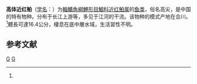{{Speciesbox
| genus = Ancherythroculter
| species = kurematsui
| status = NE
| status_system = IUCN3.1
| authority = Kimura, 1934<ref name='id5830'>{{cite web| url =http://www.bioinfo.cn/db05/BjdwSpecies.php?action=view&id=5830| title =高体近红鲌| work =中国动物物种编目数据库| publisher =中国科学院微生物研究所| author =中国科学院动物研究所| accessdate =2009-04-11| deadurl =yes| archiveurl =https://web.archive.org/web/20160305071924/http://www.bioinfo.cn/db05/BjdwSpecies.php?action=view&id=5830| archivedate =2016-03-05}}</ref>
| synonyms = *''Chanodichthys kurematsui''<br /><small>Kimura, 1934</small> 
*''Megalobrama kurematsui''<br /><small>Kimura, 1934</small> ''
}}

'''高体近红鲌'''（[[学名|学名]]：{{lang|la|''Ancherythroculter kurematsui''}}）为[[輻鰭魚綱|輻鰭魚綱]][[鯉形目|鯉形目]][[鯝科|鯝科]][[近红鲌属|近红鲌属]]的[[鱼类|鱼类]]，俗名高尖，是中国的特有物种。分布于长江上游等，多见于江河的干流。该物种的模式产地在合川。<ref name='id5830'/>體長可達16.4公分，棲息在底中層水域，生活習性不明。

== 参考文献 ==
{{reflist}}

{{Taxonbar}}

[[Category:1934年描述的鱼类|G]]
[[Category:近红鲌属|G]]


{{鯉形目小作品}}